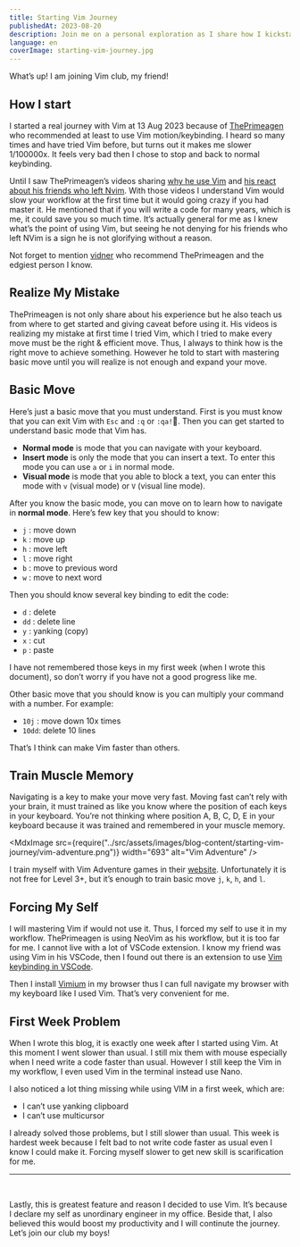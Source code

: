 ```yaml
---
title: Starting Vim Journey
publishedAt: 2023-08-20
description: Join me on a personal exploration as I share how I kickstarted my Vim journey. Gain insights into the steps, resources, and experiences that shaped my introduction to Vim, a versatile text editor. Whether you're new to coding or a seasoned developer, discover valuable tips and inspiration to begin your own efficient and rewarding Vim adventure
language: en
coverImage: starting-vim-journey.jpg
---
```


What’s up! I am joining Vim club, my friend!

## How I start

I started a real journey with Vim at 13 Aug 2023 because of [ThePrimeagen](https://www.youtube.com/@ThePrimeagen) who recommended at least to use Vim motion/keybinding. I heard so many times and have tried Vim before, but turns out it makes me slower 1/100000x. It feels very bad then I chose to stop and back to normal keybinding.

Until I saw ThePrimeagen’s videos sharing [why he use Vim](https://www.youtube.com/watch?v=D4YTJ2W5q4Y) and [his react about his friends who left Nvim](https://www.youtube.com/watch?v=Ric2wHzPfcM). With those videos I understand Vim would slow your workflow at the first time but it would going crazy if you had master it. He mentioned that if you will write a code for many years, which is me, it could save you so much time. It’s actually general for me as I knew what’s the point of using Vim, but seeing he not denying for his friends who left NVim is a sign he is not glorifying without a reason.

Not forget to mention [vidner](https://github.com/vidner) who recommend ThePrimeagen and the edgiest person I know.

## Realize My Mistake

ThePrimeagen is not only share about his experience but he also teach us from where to get started and giving caveat before using it. His videos is realizing my mistake at first time I tried Vim, which I tried to make every move must be the right & efficient move. Thus, I always to think how is the right move to achieve something. However he told to start with mastering basic move until you will realize is not enough and expand your move.

## Basic Move

Here’s just a basic move that you must understand. First is you must know that you can exit Vim with `Esc` and `:q` or `:qa!`🤭. Then you can get started to understand basic mode that Vim has.

- **Normal mode** is mode that you can navigate with your keyboard.
- **Insert mode** is only the mode that you can insert a text. To enter this mode you can use `a` or `i` in normal mode.
- **Visual mode** is mode that you able to block a text, you can enter this mode with `v` (visual mode) or `V` (visual line mode).

After you know the basic mode, you can move on to learn how to navigate in **normal mode**. Here’s few key that you should to know:

- `j` : move down
- `k` : move up
- `h` : move left
- `l` : move right
- `b` : move to previous word
- `w` : move to next word

Then you should know several key binding to edit the code:

- `d` : delete
- `dd` : delete line
- `y` : yanking (copy)
- `x` : cut
- `p` : paste

I have not remembered those keys in my first week (when I wrote this document), so don’t worry if you have not a good progress like me.

Other basic move that you should know is you can multiply your command with a number. For example:

- `10j` : move down 10x times
- `10dd`: delete 10 lines

That’s I think can make Vim faster than others.

## Train Muscle Memory

Navigating is a key to make your move very fast. Moving fast can’t rely with your brain, it must trained as like you know where the position of each keys in your keyboard. You’re not thinking where position A, B, C, D, E in your keyboard because it was trained and remembered in your muscle memory.

<MdxImage
  src={require("../src/assets/images/blog-content/starting-vim-journey/vim-adventure.png")}
  width="693"
  alt="Vim Adventure"
/>

I train myself with Vim Adventure games in their [website](https://vim-adventures.com/). Unfortunately it is not free for Level 3+, but it’s enough to train basic move `j`, `k`, `h`, and `l`.

## Forcing My Self

I will mastering Vim if would not use it. Thus, I forced my self to use it in my workflow. ThePrimeagen is using NeoVim as his workflow, but it is too far for me. I cannot live with a lot of VSCode extension. I know my friend was using Vim in his VSCode, then I found out there is an extension to use [Vim keybinding in VSCode](https://marketplace.visualstudio.com/items?itemName=vscodevim.vim).

Then I install [Vimium](https://chrome.google.com/webstore/detail/vimium/dbepggeogbaibhgnhhndojpepiihcmeb) in my browser thus I can full navigate my browser with my keyboard like I used Vim. That’s very convenient for me.

## First Week Problem

When I wrote this blog, it is exactly one week after I started using Vim. At this moment I went slower than usual. I still mix them with mouse especially when I need write a code faster than usual. However I still keep the Vim in my workflow, I even used Vim in the terminal instead use Nano.

I also noticed a lot thing missing while using VIM in a first week, which are:

- I can’t use yanking clipboard
- I can’t use multicursor

I already solved those problems, but I still slower than usual. This week is hardest week because I felt bad to not write code faster as usual even I know I could make it. Forcing myself slower to get new skill is scarification for me.

---

<br />
<MdxImage
  src={require("../src/assets/images/blog-content/starting-vim-journey/20230820005533.png")}
  width="453"
  alt="Youtube Top Comment"
/>

Lastly, this is greatest feature and reason I decided to use Vim. It’s because I declare my self as unordinary engineer in my office. Beside that, I also believed this would boost my productivity and I will continute the journey. Let’s join our club my boys!
